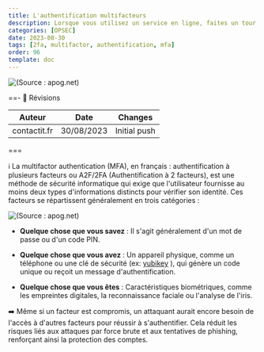 ---
title: L'authentification multifacteurs
description: Lorsque vous utilisez un service en ligne, faites un tour dans les paramètres ! Utilisez l'authentification multifacteurs au tant que possible !
categories: [OPSEC]
date: 2023-08-30
tags: [2fa, multifactor, authentification, mfa]
order: 96
template: doc
---

![(Source : apog.net)](../../../assets/opsec/multifactor_authentification/MFA.webp)

==- :wrench: Révisions

Auteur | Date | Changes
--- | --- | ---
contactit.fr | 30/08/2023 | Initial push

===

:information_source: La multifactor authentication (MFA), en français : authentification à plusieurs facteurs ou A2F/2FA (Authentification à 2 facteurs), est une méthode de sécurité informatique qui exige que l'utilisateur fournisse au moins deux types d'informations distincts pour vérifier son identité. Ces facteurs se répartissent généralement en trois catégories :  

![(Source : apog.net)](../../../assets/opsec/multifactor_authentification/MFA-know.webp)

- **Quelque chose que vous savez** : Il s'agit généralement d'un mot de passe ou d'un code PIN.  

- **Quelque chose que vous avez** : Un appareil physique, comme un téléphone ou une clé de sécurité (ex: <a href="https://www.yubico.com/la-cle-yubikey/?lang=fr" target="_blank">yubikey</a> ), qui génère un code unique ou reçoit un message d'authentification.  

- **Quelque chose que vous êtes** : Caractéristiques biométriques, comme les empreintes digitales, la reconnaissance faciale ou l'analyse de l'iris.  

:arrow_right: Même si un facteur est compromis, un attaquant aurait encore besoin de l'accès à d'autres facteurs pour réussir à s'authentifier. Cela réduit les risques liés aux attaques par force brute et aux tentatives de phishing, renforçant ainsi la protection des comptes.  